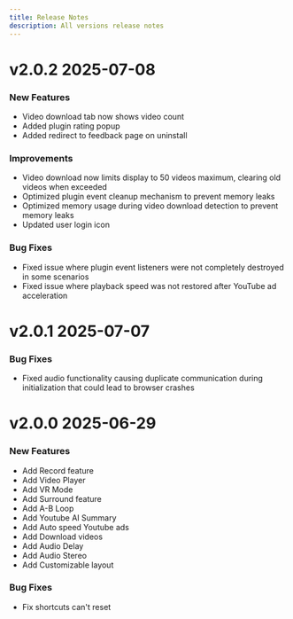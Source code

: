```yaml
---
title: Release Notes
description: All versions release notes
---
```


# v2.0.2 2025-07-08
### New Features
 - Video download tab now shows video count
 - Added plugin rating popup
 - Added redirect to feedback page on uninstall

### Improvements
 - Video download now limits display to 50 videos maximum, clearing old videos when exceeded
 - Optimized plugin event cleanup mechanism to prevent memory leaks
 - Optimized memory usage during video download detection to prevent memory leaks
 - Updated user login icon

### Bug Fixes
 - Fixed issue where plugin event listeners were not completely destroyed in some scenarios
 - Fixed issue where playback speed was not restored after YouTube ad acceleration

# v2.0.1 2025-07-07
### Bug Fixes
  - Fixed audio functionality causing duplicate communication during initialization that could lead to browser crashes

# v2.0.0 2025-06-29
### New Features
 - Add Record feature
 - Add Video Player
 - Add VR Mode
 - Add Surround feature
 - Add A-B Loop
 - Add Youtube AI Summary
 - Add Auto speed Youtube ads
 - Add Download videos
 - Add Audio Delay
 - Add Audio Stereo
 - Add Customizable layout

### Bug Fixes
 - Fix shortcuts can't reset

 
 